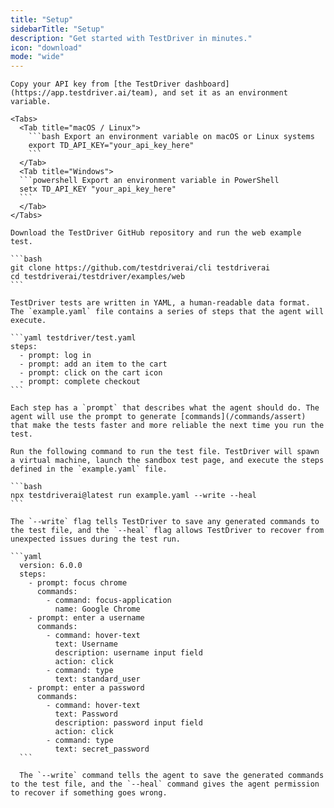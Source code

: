 ```yaml
---
title: "Setup"
sidebarTitle: "Setup"
description: "Get started with TestDriver in minutes."
icon: "download"
mode: "wide"
---
```


<Steps>
  <Step title="Set up your environment">
      
    Copy your API key from [the TestDriver dashboard](https://app.testdriver.ai/team), and set it as an environment variable.
    
    <Tabs>
      <Tab title="macOS / Linux">
        ```bash Export an environment variable on macOS or Linux systems
        export TD_API_KEY="your_api_key_here"
        ```
      </Tab>
      <Tab title="Windows">
      ```powershell Export an environment variable in PowerShell
      setx TD_API_KEY "your_api_key_here"
      ```
      </Tab>
    </Tabs>

  </Step>
  <Step title="Try an example test">
      
    Download the TestDriver GitHub repository and run the web example test.

    ```bash
    git clone https://github.com/testdriverai/cli testdriverai
    cd testdriverai/testdriver/examples/web
    ```

    TestDriver tests are written in YAML, a human-readable data format. The `example.yaml` file contains a series of steps that the agent will execute.

    ```yaml testdriver/test.yaml
    steps:
      - prompt: log in
      - prompt: add an item to the cart
      - prompt: click on the cart icon
      - prompt: complete checkout
    ```

    Each step has a `prompt` that describes what the agent should do. The agent will use the prompt to generate [commands](/commands/assert) that make the tests faster and more reliable the next time you run the test.

  </Step>
  <Step title="Generate test steps from prompts">
    
    Run the following command to run the test file. TestDriver will spawn a virtual machine, launch the sandbox test page, and execute the steps defined in the `example.yaml` file.

    ```bash
    npx testdriverai@latest run example.yaml --write --heal
    ```

    The `--write` flag tells TestDriver to save any generated commands to the test file, and the `--heal` flag allows TestDriver to recover from unexpected issues during the test run.

  </Step>
  <Step title="Run a regression test">

    ```yaml
      version: 6.0.0
      steps:
        - prompt: focus chrome
          commands:
            - command: focus-application
              name: Google Chrome
        - prompt: enter a username
          commands:
            - command: hover-text
              text: Username
              description: username input field
              action: click
            - command: type
              text: standard_user
        - prompt: enter a password
          commands:
            - command: hover-text
              text: Password
              description: password input field
              action: click
            - command: type
              text: secret_password
      ```

      The `--write` command tells the agent to save the generated commands to the test file, and the `--heal` command gives the agent permission to recover if something goes wrong.

  </Step>
</Steps>
